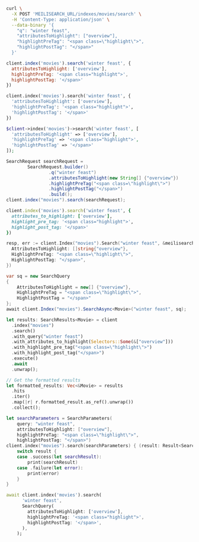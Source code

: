 <CodeGroup>

```bash cURL
curl \
  -X POST 'MEILISEARCH_URL/indexes/movies/search' \
  -H 'Content-Type: application/json' \
  --data-binary '{
    "q": "winter feast",
    "attributesToHighlight": ["overview"],
    "highlightPreTag": "<span class=\"highlight\">",
    "highlightPostTag": "</span>"
  }'
```

```javascript JS
client.index('movies').search('winter feast', {
  attributesToHighlight: ['overview'],
  highlightPreTag: '<span class="highlight">',
  highlightPostTag: '</span>'
})
```

```python Python
client.index('movies').search('winter feast', {
  'attributesToHighlight': ['overview'],
  'highlightPreTag': '<span class="highlight">',
  'highlightPostTag': '</span>'
})
```

```php PHP
$client->index('movies')->search('winter feast', [
  'attributesToHighlight' => ['overview'],
  'highlightPreTag' => '<span class="highlight">',
  'highlightPostTag' => '</span>'
]);
```

```java Java
SearchRequest searchRequest =
        SearchRequest.builder()
                .q("winter feast")
                .attributesToHighlight(new String[] {"overview"})
                .highlightPreTag("<span class=\"highlight\">")
                .highlightPostTag("</span>")
                .build();
client.index("movies").search(searchRequest);
```

```ruby Ruby
client.index('movies').search('winter feast', {
  attributes_to_highlight: ['overview'],
  highlight_pre_tag: '<span class="highlight">',
  highlight_post_tag: '</span>'
})
```

```go Go
resp, err := client.Index("movies").Search("winter feast", &meilisearch.SearchRequest{
  AttributesToHighlight: []string{"overview"},
  HighlightPreTag: "<span class=\"highlight\">",
  HighlightPostTag: "</span>",
})
```

```csharp C#
var sq = new SearchQuery
{
    AttributesToHighlight = new[] {"overview"},
    HighlightPreTag = "<span class=\"highlight\">",
    HighlightPostTag = "</span>"
};
await client.Index("movies").SearchAsync<Movie>("winter feast", sq);
```

```rust Rust
let results: SearchResults<Movie> = client
  .index("movies")
  .search()
  .with_query("winter feast")
  .with_attributes_to_highlight(Selectors::Some(&["overview"]))
  .with_highlight_pre_tag("<span class=\"highlight\">")
  .with_highlight_post_tag("</span>")
  .execute()
  .await
  .unwrap();

// Get the formatted results
let formatted_results: Vec<&Movie> = results
  .hits
  .iter()
  .map(|r| r.formatted_result.as_ref().unwrap())
  .collect();
```

```swift Swift
let searchParameters = SearchParameters(
    query: "winter feast",
    attributesToHighlight: ["overview"],
    highlightPreTag: "<span class=\"highlight\">",
    highlightPostTag: "</span>")
client.index("movies").search(searchParameters) { (result: Result<Searchable<Movie>, Swift.Error>) in
    switch result {
    case .success(let searchResult):
        print(searchResult)
    case .failure(let error):
        print(error)
    }
}
```

```dart Dart
await client.index('movies').search(
      'winter feast',
      SearchQuery(
        attributesToHighlight: ['overview'],
        highlightPreTag: '<span class="highlight">',
        highlightPostTag: '</span>',
      ),
    );
```
</CodeGroup>